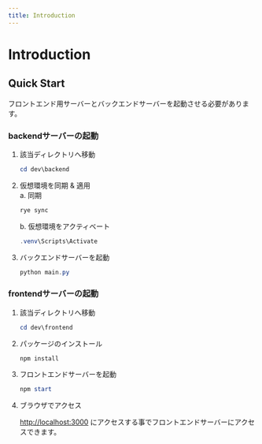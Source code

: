 ```yaml
---
title: Introduction
---
```


# Introduction

## Quick Start
フロントエンド用サーバーとバックエンドサーバーを起動させる必要があります。

### backendサーバーの起動
1. 該当ディレクトリへ移動

    ```powershell
    cd dev\backend
    ```

2. 仮想環境を同期 & 適用<br />
    a. 同期
    ```powershell
    rye sync
    ```
    b. 仮想環境をアクティベート
    ```powershell
    .venv\Scripts\Activate
    ```

3. バックエンドサーバーを起動

    ```powershell
    python main.py
    ```

### frontendサーバーの起動
1. 該当ディレクトリへ移動

    ```powershell
    cd dev\frontend
    ```

2. パッケージのインストール

    ```powershell
    npm install
    ```

3. フロントエンドサーバーを起動

    ```powershell
    npm start
    ```

4. ブラウザでアクセス

    [http://localhost:3000](http://localhost:3000) にアクセスする事でフロントエンドサーバーにアクセスできます。